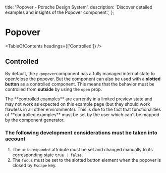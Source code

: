 
  title: 'Popover - Porsche Design System',
  description: 'Discover detailed examples and insights of the Popover component.',
};

# Popover <ComponentStatus tagName="p-popover"></ComponentStatus>

<TableOfContents headings={['Controlled']} />

## Controlled

By default, the `p-popover`component has a fully managed internal state to open/close the popover. But the component can
also be used with a **slotted button** as a controlled component. This means that the behavior must be controlled from
**outside** by using the `open` prop.

<Notification heading="Limited preview functionality" heading-tag="h3" state="warning">
  The **controlled examples** are currently in a limited preview state and may not work as expected on this example page
  (but they should work flawless in all other environments). This is due to the fact that functionalities of
  **controlled examples** must be set by the user which can't be mapped by the component generator.
</Notification>

<ComponentStory story={popoverControlled} />

### The following development considerations must be taken into account

1. The `aria-expanded` attribute must be set and changed manually to its corresponding state `true | false`.
2. The `focus` must be set to the slotted button element when the popover is closed by `Escape` key.
